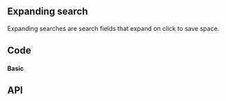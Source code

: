 

## Expanding search

<!-- introduction start -->
Expanding searches are search fields that expand on click to save space.
<!-- introduction end -->

## Code

#### Basic

<ExpandingSearchPlayground height="5rem" />

## API

<PropsApi />
